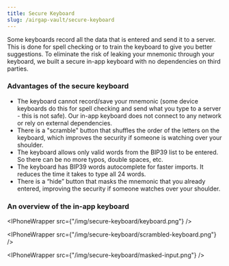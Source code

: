 ```yaml
---
title: Secure Keyboard
slug: /airgap-vault/secure-keyboard
---
```



Some keyboards record all the data that is entered and send it to a server. This is done for spell checking or to train the keyboard to give you better suggestions. To eliminate the risk of leaking your mnemonic through your keyboard, we built a secure in-app keyboard with no dependencies on third parties.

### Advantages of the secure keyboard

- The keyboard cannot record/save your mnemonic (some device keyboards do this for spell checking and send what you type to a server - this is not safe). Our in-app keyboard does not connect to any network or rely on external dependencies.
- There is a "scramble" button that shuffles the order of the letters on the keyboard, which improves the security if someone is watching over your shoulder.
- The keyboard allows only valid words from the BIP39 list to be entered. So there can be no more typos, double spaces, etc.
- The keyboard has BIP39 words autocomplete for faster imports. It reduces the time it takes to type all 24 words.
- There is a “hide” button that masks the mnemonic that you already entered, improving the security if someone watches over your shoulder.

### An overview of the in-app keyboard

<IPhoneWrapper src={"/img/secure-keyboard/keyboard.png"} />

<IPhoneWrapper src={"/img/secure-keyboard/scrambled-keyboard.png"} />

<IPhoneWrapper src={"/img/secure-keyboard/masked-input.png"} />
